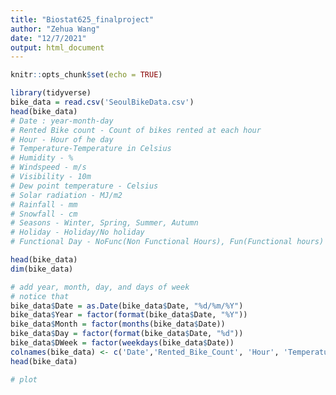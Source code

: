 ```yaml
---
title: "Biostat625_finalproject"
author: "Zehua Wang"
date: "12/7/2021"
output: html_document
---
```


```r
knitr::opts_chunk$set(echo = TRUE)
```

```r
library(tidyverse)
bike_data = read.csv('SeoulBikeData.csv')
head(bike_data)
# Date : year-month-day
# Rented Bike count - Count of bikes rented at each hour
# Hour - Hour of he day
# Temperature-Temperature in Celsius
# Humidity - %
# Windspeed - m/s
# Visibility - 10m
# Dew point temperature - Celsius
# Solar radiation - MJ/m2
# Rainfall - mm
# Snowfall - cm
# Seasons - Winter, Spring, Summer, Autumn
# Holiday - Holiday/No holiday
# Functional Day - NoFunc(Non Functional Hours), Fun(Functional hours)
```

```r
head(bike_data)
dim(bike_data)
```
```r
# add year, month, day, and days of week
# notice that 
bike_data$Date = as.Date(bike_data$Date, "%d/%m/%Y")
bike_data$Year = factor(format(bike_data$Date, "%Y"))
bike_data$Month = factor(months(bike_data$Date))
bike_data$Day = factor(format(bike_data$Date, "%d"))
bike_data$DWeek = factor(weekdays(bike_data$Date))
colnames(bike_data) <- c('Date','Rented_Bike_Count', 'Hour', 'Temperature', 'Humidity', 'Wind_speed', 'Visibility', 'Dew_point_temp', 'Solar_Rad', 'Rainfall', 'Snowfall', 'Seasons', 'Holiday', 'Funct_Day','Year', 'Month', 'Day', 'DWeek')
head(bike_data)
```

```r
# plot
```

